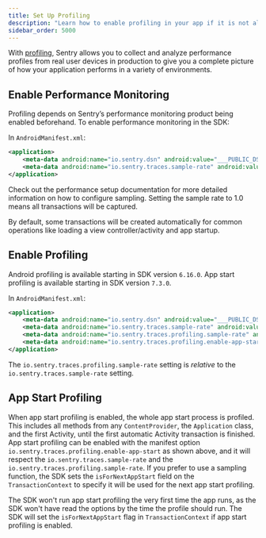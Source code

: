 ```yaml
---
title: Set Up Profiling
description: "Learn how to enable profiling in your app if it is not already set up."
sidebar_order: 5000
---
```


<PlatformContent includePath="profiling/index/preface" />

With [profiling](/product/profiling/), Sentry allows you to collect and analyze performance profiles from real user devices in production to give you a complete picture of how your application performs in a variety of environments.

## Enable Performance Monitoring

Profiling depends on Sentry’s performance monitoring product being enabled beforehand. To enable performance monitoring in the SDK:

In `AndroidManifest.xml`:

```xml
<application>
    <meta-data android:name="io.sentry.dsn" android:value="___PUBLIC_DSN___" />
    <meta-data android:name="io.sentry.traces.sample-rate" android:value="1.0" />
</application>
```

Check out the <PlatformLink to="/performance/">performance setup documentation</PlatformLink> for more detailed information on how to configure sampling. Setting the sample rate to 1.0 means all transactions will be captured.

By default, some transactions will be created automatically for common operations like loading a view controller/activity and app startup.

## Enable Profiling

<Note>

Android profiling is available starting in SDK version `6.16.0`.
App start profiling is available starting in SDK version `7.3.0`.

</Note>

In `AndroidManifest.xml`:

<SignInNote />

```xml
<application>
    <meta-data android:name="io.sentry.dsn" android:value="___PUBLIC_DSN___" />
    <meta-data android:name="io.sentry.traces.sample-rate" android:value="1.0" />
    <meta-data android:name="io.sentry.traces.profiling.sample-rate" android:value="1.0" />
    <meta-data android:name="io.sentry.traces.profiling.enable-app-start" android:value="true" />
</application>
```

<Note>

The `io.sentry.traces.profiling.sample-rate` setting is _relative_ to the `io.sentry.traces.sample-rate` setting.

</Note>

## App Start Profiling

When app start profiling is enabled, the whole app start process is profiled.
This includes all methods from any `ContentProvider`, the `Application` class, and the first Activity, until the <PlatformLink to="/performance/instrumentation/automatic-instrumentation/">first automatic Activity transaction</PlatformLink> is finished.
App start profiling can be enabled with the manifest option `io.sentry.traces.profiling.enable-app-start` as shown above, and it will respect the `io.sentry.traces.sample-rate` and the `io.sentry.traces.profiling.sample-rate`.
If you prefer to use a <PlatformLink to="/configuration/sampling/#setting-a-sampling-function">sampling function</PlatformLink>, the SDK sets the `isForNextAppStart` field on the `TransactionContext` to specify it will be used for the next app start profiling.

<Note>

The SDK won't run app start profiling the very first time the app runs, as the SDK won't have read the options by the time the profile should run.
The SDK will set the `isForNextAppStart` flag in `TransactionContext` if app start profiling is enabled.

</Note>
